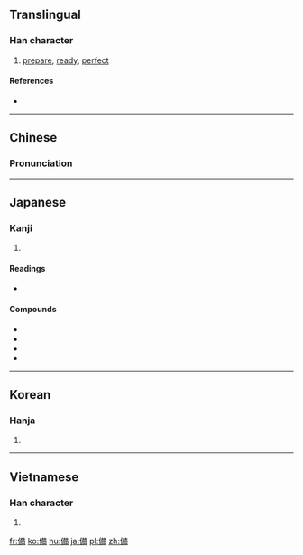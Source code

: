 {{also|备|僃}}
==Translingual==

===Han character===
{{Han char|rn=9|rad=人|as=10|sn=12|four=24227|canj=OTHB|ids=⿰亻𤰇 <small>(GT)</small>,⿰亻⿱卄⿸厂用 <small>(JK)</small>}}

# [[prepare]], [[ready]], [[perfect]]

====References====
* {{Han ref|kx=0113.210|dkj=00967|dj=0241.110|hdz=10200.080|uh=5099|ud=20633|bh=B3C6|bd=46022}}

----

==Chinese==
{{zh-forms|s=备}}

===Pronunciation===
{{zh-pron
|m=bèi
|c=bei6
|mc=y
|oc=y
|ma=
|cat=v
}}

----

==Japanese==

===Kanji===
{{ja-kanji|grade=5|rs=人10}}

# {{defn|lang=ja|sort=人10}}

====Readings====
* {{ja-readings|kanon=[[ひ]] (hi) {{non-joyo-reading}}|goon=[[び]] (bi)|kun=[[そなえる]] (sonaeru), [[そなわる]] (sonawaru), [[そなえ]] (sonae)|nanori=[[そなう]] (sonau), [[そなわる]] (sonawaru), [[たる]] (taru), [[とも]] (tomo), [[なが]] (naga), [[なり]] (nari), [[のぶ]] (nobu), [[まさ]] (masa), [[みつ]] (mitsu), [[みな]] (mina), [[よ]] (yo), [[よし]] (yoshi), [[より]] (yori)}}

====Compounds====
* {{ja-r|備蓄|びちく|gloss=emergency stores}}
* {{ja-r|備品|びひん|gloss=fixtures}}
* {{ja-r|準備|じゅんび|gloss=preparation}}
* {{ja-r|装備|そうび|gloss=equipment}}

----

==Korean==

===Hanja===
{{ko-hanja|hangeul=비|rv=bi|mr=pi}}

# {{defn|lang=ko|sort=人10}}

----

==Vietnamese==

===Han character===
{{vi-hantu|[[bị]], [[bẹ]], [[bợ]], [[vựa]]|rs=人10}}

# {{defn|lang=vi|sort=人10}}

[[fr:備]]
[[ko:備]]
[[hu:備]]
[[ja:備]]
[[pl:備]]
[[zh:備]]